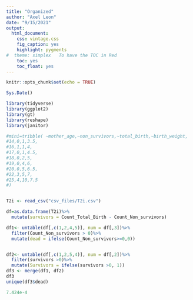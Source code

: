 ```yaml
---
title: "Organized"
author: "Axel Leon"
date: "9/15/2021"
output:
  html_document:
    css: vintage.css
    fig_caption: yes
    highlight: pygments
#  theme: simplex   To have the TOC in Red
    toc: yes
    toc_float: yes
---
```


```r
knitr::opts_chunk$set(echo = TRUE)
```

```r

Sys.Date()
```

```r
library(tidyverse)
library(ggplot2)
library(gt)
library(reshape)
library(janitor)
```

```r
#mini=tribble( ~mother_age,~non_survivors,~total_birth,~birth_weight,
#14,0,1,3.5,
#16,1,1,4,
#17,0,1,4.5,
#18,0,2,5,
#19,0,4,6,
#20,0,5,6.5,
#22,3,5,7,
#25,4,10,7.5
#)


T2i <- read_csv("csv_files/T2i.csv")


```

```r
df=as.data.frame(T2i)%>%
  mutate(survivors = Count_Total_Birth - Count_Non_survivors)

df1<- untable(df[,c(1,2,4,5)], num = df[,3])%>%
  filter(Count_Non_survivors > 0)%>%
  mutate(dead = ifelse(Count_Non_survivors>=0,0))


df2<- untable(df[,c(1,2,5,4)], num = df[,2])%>%
  filter(survivors >0)%>%
  mutate(Survivors = ifelse(survivors >0, 1))
df3 <- merge(df1, df2)
df3
unique(df3$dead)
```




```r
7.424e-4
```

